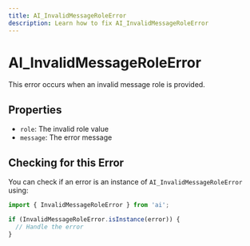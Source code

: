 ```yaml
---
title: AI_InvalidMessageRoleError
description: Learn how to fix AI_InvalidMessageRoleError
---
```


# AI_InvalidMessageRoleError

This error occurs when an invalid message role is provided.

## Properties

- `role`: The invalid role value
- `message`: The error message

## Checking for this Error

You can check if an error is an instance of `AI_InvalidMessageRoleError` using:

```typescript
import { InvalidMessageRoleError } from 'ai';

if (InvalidMessageRoleError.isInstance(error)) {
  // Handle the error
}
```
